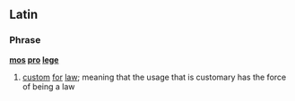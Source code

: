 ==Latin==

===Phrase===
'''[[mos#Latin|mos]] [[pro#Latin|pro]] [[lex#Latin|lege]]'''

# [[custom]] [[for]] [[law]]; meaning that the usage that is customary has the force of being a law